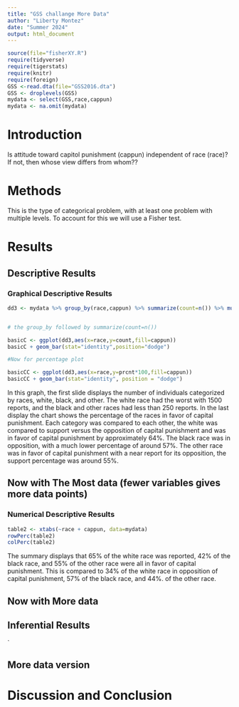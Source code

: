 ```yaml
---
title: "GSS challange More Data"
author: "Liberty Montez"
date: "Summer 2024"
output: html_document
---
```








```r
source(file="fisherXY.R")
require(tidyverse)
require(tigerstats)
require(knitr)
require(foreign)
GSS <-read.dta(file="GSS2016.dta")
GSS <- droplevels(GSS)
mydata <- select(GSS,race,cappun)
mydata <- na.omit(mydata)
```

# Introduction

<!--In this section you explain what you are trying to show.  Where did the data come from?  What is the research or other question you are trying to answer?.  If you skimp in this section expect to be marked down in your grade. Paint a picture of the project a couple of paragraphs is expected!-->

Is attitude toward capitol punishment (cappun) independent of race (race)?
If not, then whose view differs from whom??

# Methods

<!--Decide on your methods:  use "variable analysis" or other appropriate descriptors.  Make sure to choose at least one graphical method and at least one numerical method. Discuss what data manipulations may be needed for example subsetting or other binning procedures and what sort of graphical displays and inferential tools will be used!-->
  
This is the type of categorical problem, with at least one problem with multiple levels. To  account for this we will use a Fisher test. 

# Results

<!--Divide this section into two sub-sections:  One for your descriptive  results and one for your inferential results.!-->

## Descriptive Results

### Graphical Descriptive Results

<!--Graphical results here.  Make sure to show your code.  Provide appropriate labels for axes, giving units if possible, and provide a good title for the graph, too.  Use the graphical results to describe the patterns if any that exist in the data as focused toward the research question. Bottom line is to explain the features of the graph that are relevant to conforming or departing to what is expected by your null hypothesis !-->

```r
dd3 <- mydata %>% group_by(race,cappun) %>% summarize(count=n()) %>% mutate(prcnt=count/sum(count))


# the group_by followed by summarize(count=n())

basicC <- ggplot(dd3,aes(x=race,y=count,fill=cappun))
basicC + geom_bar(stat="identity",position="dodge")

#Now for percentage plot

basicCC <- ggplot(dd3,aes(x=race,y=prcnt*100,fill=cappun)) 
basicCC + geom_bar(stat="identity", position = "dodge")
```
  
 In this graph, the first slide displays the number of individuals categorized by races, white, black, and other. The white race had the worst with 1500 reports, and the black and other races had less than 250 reports. In the last display the chart shows the percentage of the races in favor of capital punishment. Each category was compared to each other, the white was compared to support versus the opposition of capital punishment and was in favor of capital punishment by approximately 64%. The black race was in opposition, with a much lower percentage of around 57%. The other race was in favor of capital punishment with a near report for its opposition, the support percentage was around 55%.

## Now with The Most data (fewer variables gives more data points)
  

### Numerical Descriptive Results

<!--Numerical results go here. Use the numerical results to describe the patterns if any that exist in the data as focused toward the research question!-->
  
```r
table2 <- xtabs(~race + cappun, data=mydata)
rowPerc(table2)
colPerc(table2)
```
  
The summary displays that 65% of the white race was reported, 42% of the black race, and 55% of the other race were all in favor of capital punishment. This is compared to 34% of the white race in opposition of capital punishment, 57% of the black race, and 44%. of the other race. 
  
  
## Now with More data



## Inferential Results

<!--State hypothesis clearly.  Make sure your discussion of the inferential test covers all the aspects that the test output produces, such as test statistic, p-value etc.  Make a decision about the null hypothesis, explain the assumptions on which the selected test/procedure was based, and why the chosen procedure satisfys the assumptions and is appropriate to answer the research question!-->

`


## More data version


# Discussion and Conclusion

<!--Discussion and conclusion here.  If you found a relationship be sure to consider whether the relationship occurs because one of the variavbles causes the other, or whether they perhasps are related for some other reason.  Watch the chapter 6 videos from the GeorgeTown videos collection.!-->
